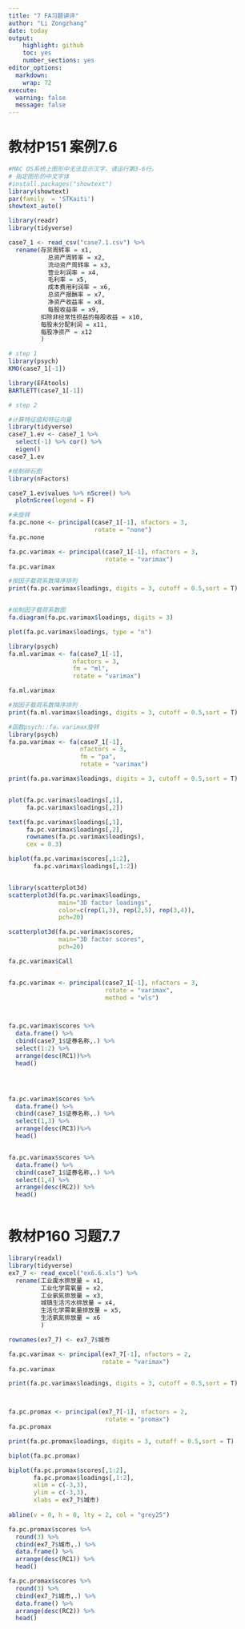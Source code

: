 ```yaml
---
title: "7 FA习题讲评"
author: "Li Zongzhang"
date: today
output:
    highlight: github
    toc: yes
    number_sections: yes
editor_options:
  markdown:
    wrap: 72
execute:
  warning: false
  message: false
---
```


# 教材P151 案例7.6

```r
#MAC OS系统上图形中无法显示汉字，请运行第3-6行。
# 指定图形的中文字体
#install.packages("showtext")
library(showtext)
par(family  = 'STKaiti')
showtext_auto()
```

```r
library(readr)
library(tidyverse)

case7_1 <- read_csv("case7.1.csv") %>% 
  rename(存货周转率 = x1, 
           总资产周转率 = x2, 
           流动资产周转率 = x3, 
           营业利润率 = x4, 
           毛利率 = x5, 
           成本费用利润率 = x6, 
           总资产报酬率 = x7, 
           净资产收益率 = x8, 
           每股收益率 = x9,
         扣除非经常性损益的每股收益 = x10,
         每股未分配利润 = x11,
         每股净资产 = x12
         )

```

```r
# step 1
library(psych)
KMO(case7_1[-1])

library(EFAtools)
BARTLETT(case7_1[-1])

# step 2

#计算特征值和特征向量
library(tidyverse)
case7_1.ev <- case7_1 %>% 
  select(-1) %>% cor() %>% 
  eigen()
case7_1.ev

#绘制碎石图
library(nFactors)

case7_1.ev$values %>% nScree() %>% 
  plotnScree(legend = F)

```


```r
#未旋转
fa.pc.none <- principal(case7_1[-1], nfactors = 3,
                        rotate = "none")
fa.pc.none

fa.pc.varimax <- principal(case7_1[-1], nfactors = 3,
                           rotate = "varimax")
fa.pc.varimax

#按因子载荷系数降序排列
print(fa.pc.varimax$loadings, digits = 3, cutoff = 0.5,sort = T)


#绘制因子载荷系数图
fa.diagram(fa.pc.varimax$loadings, digits = 3)

plot(fa.pc.varimax$loadings, type = "n")

library(psych)
fa.ml.varimax <- fa(case7_1[-1], 
                  nfactors = 3, 
                  fm = "ml",
                  rotate = "varimax")

fa.ml.varimax

#按因子载荷系数降序排列
print(fa.ml.varimax$loadings, digits = 3, cutoff = 0.5,sort = T)
```


```r
#函数psych::fa，varimax旋转
library(psych)
fa.pa.varimax <- fa(case7_1[-1], 
                    nfactors = 3, 
                    fm = "pa",
                    rotate = "varimax")

print(fa.pa.varimax$loadings, digits = 3, cutoff = 0.5,sort = T)


plot(fa.pc.varimax$loadings[,1], 
     fa.pc.varimax$loadings[,2])

text(fa.pc.varimax$loadings[,1], 
     fa.pc.varimax$loadings[,2], 
     rownames(fa.pc.varimax$loadings),
     cex = 0.3)

biplot(fa.pc.varimax$scores[,1:2],
       fa.pc.varimax$loadings[,1:2])


library(scatterplot3d)
scatterplot3d(fa.pc.varimax$loadings, 
              main="3D factor loadings", 
              color=c(rep(1,3), rep(2,5), rep(3,4)),
              pch=20)

scatterplot3d(fa.pc.varimax$scores, 
              main="3D factor scores",
              pch=20)
```

```r
fa.pc.varimax$Call


fa.pc.varimax <- principal(case7_1[-1], nfactors = 3,
                           rotate = "varimax",
                           method = "wls")



fa.pc.varimax$scores %>% 
  data.frame() %>% 
  cbind(case7_1$证券名称,.) %>% 
  select(1:2) %>% 
  arrange(desc(RC1))%>% 
  head()




fa.pc.varimax$scores %>% 
  data.frame() %>% 
  cbind(case7_1$证券名称,.) %>% 
  select(1,3) %>% 
  arrange(desc(RC3))%>% 
  head()


fa.pc.varimax$scores %>% 
  data.frame() %>% 
  cbind(case7_1$证券名称,.) %>%
  select(1,4) %>%  
  arrange(desc(RC2)) %>% 
  head()



```
# 教材P160 习题7.7

```r
library(readxl)
library(tidyverse)
ex7_7 <- read_excel("ex6.6.xls") %>% 
  rename(工业废水排放量 = x1, 
         工业化学需氧量 = x2,
         工业氨氮排放量 = x3, 
         城镇生活污水排放量 = x4, 
         生活化学需氧量排放量 = x5, 
         生活氨氮排放量 = x6
         )

rownames(ex7_7) <- ex7_7$城市  

```


```r
fa.pc.varimax <- principal(ex7_7[-1], nfactors = 2,
                          rotate = "varimax")
fa.pc.varimax

print(fa.pc.varimax$loadings, digits = 3, cutoff = 0.5,sort = T)



fa.pc.promax <- principal(ex7_7[-1], nfactors = 2,
                           rotate = "promax")
fa.pc.promax

print(fa.pc.promax$loadings, digits = 3, cutoff = 0.5,sort = T)

biplot(fa.pc.promax)
```

```r
biplot(fa.pc.promax$scores[,1:2],
       fa.pc.promax$loadings[,1:2],
       xlim = c(-3,3),
       ylim = c(-3,3),
       xlabs = ex7_7$城市)
       
abline(v = 0, h = 0, lty = 2, col = "grey25")
```

```r
fa.pc.promax$scores %>% 
  round(3) %>% 
  cbind(ex7_7$城市,.) %>% 
  data.frame() %>% 
  arrange(desc(RC1)) %>% 
  head()

fa.pc.promax$scores %>% 
  round(3) %>% 
  cbind(ex7_7$城市,.) %>% 
  data.frame() %>% 
  arrange(desc(RC2)) %>% 
  head()
```


